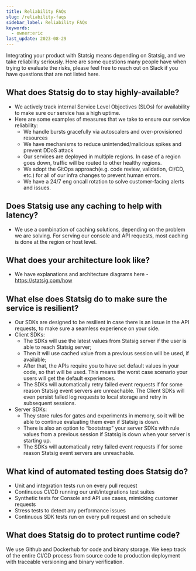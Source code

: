 ```yaml
---
title: Reliability FAQs
slug: /reliability-faqs
sidebar_label: Reliability FAQs
keywords:
  - owner:eric
last_update: 2023-08-29
---
```


Integrating your product with Statsig means depending on Statsig, and we take reliability seriously. Here are some questions many people have when trying to evaluate the risks, please feel free to reach out on Slack if you have questions that are not listed here.

## What does Statsig do to stay highly-available?
- We actively track internal Service Level Objectives (SLOs) for availability to make sure our service has a high uptime.
- Here are some examples of measures that we take to ensure our service reliability:
    - We handle bursts gracefully via autoscalers and over-provisioned resources
    - We have mechanisms to reduce unintended/malicious spikes and prevent DDoS attack
    - Our services are deployed in multiple regions. In case of a region goes down, traffic will be routed to other healthy regions.
    - We adopt the GitOps approach(e.g. code review, validation, CI/CD, etc.) for all of our infra changes to prevent human errors.
    - We have a 24/7 eng oncall rotation to solve customer-facing alerts and issues.

## Does Statsig use any caching to help with latency?
- We use a combination of caching solutions, depending on the problem we are solving. For serving our console and API requests, most caching is done at the region or host level.

## What does your architecture look like?
- We have explanations and architecture diagrams here - https://statsig.com/how

## What else does Statsig do to make sure the service is resilient?
- Our SDKs are designed to be resilient in case there is an issue in the API requests, to make sure a seamless experience on your side.
- Client SDKs:
    - The SDKs will use the latest values from Statsig server if the user is able to reach Statsig server;
    - Then it will use cached value from a previous session will be used, if available;
    - After that, the APIs require you to have set default values in your code, so that will be used. This means the worst case scenario your users will get the default experiences.
    - The SDKs will automatically retry failed event requests if for some reason Statsig event servers are unreachable. The Client SDKs will even persist failed log requests to local storage and retry in subsequent sessions.
- Server SDKs:
    - They store rules for gates and experiments in memory, so it will be able to continue evaluating them even if Statsig is down.
    - There is also an option to “bootstrap” your server SDKs with rule values from a previous session if Statsig is down when your server is starting up.
    - The SDKs will automatically retry failed event requests if for some reason Statsig event servers are unreachable.

## What kind of automated testing does Statsig do?
- Unit and integration tests run on every pull request
- Continuous CI/CD running our unit/integrations test suites
- Synthetic tests for Console and API use cases, mimicking customer requests
- Stress tests to detect any performance issues
- Continuous SDK tests run on every pull request and on schedule

## What does Statsig do to protect runtime code?
We use Github and Dockerhub for code and binary storage. We keep track of the entire CI/CD process from source code to production deployment with traceable versioning and binary verification.
